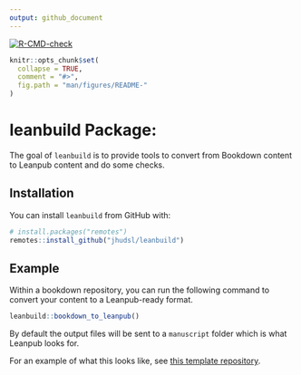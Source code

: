 ```yaml
---
output: github_document
---
```


<!-- badges: start -->
[![R-CMD-check](https://github.com/jhudsl/leanbuild/workflows/R-CMD-check/badge.svg)](https://github.com/jhudsl/leanbuild/actions)
<!-- badges: end -->

<!-- README.md is generated from README.Rmd. Please edit that file -->

```r
knitr::opts_chunk$set(
  collapse = TRUE,
  comment = "#>",
  fig.path = "man/figures/README-"
)
```

# leanbuild Package:

The goal of `leanbuild` is to provide tools to convert from Bookdown content to Leanpub content and do some checks.

## Installation

You can install `leanbuild` from GitHub with:

```r
# install.packages("remotes")
remotes::install_github("jhudsl/leanbuild")
```


## Example

Within a bookdown repository, you can run the following command to convert your
content to a Leanpub-ready format.

```r
leanbuild::bookdown_to_leanpub()
```

By default the output files will be sent to a `manuscript` folder which is what Leanpub looks for.

For an example of what this looks like, see [this template repository](https://github.com/jhudsl/OTTR_Quizzes).

